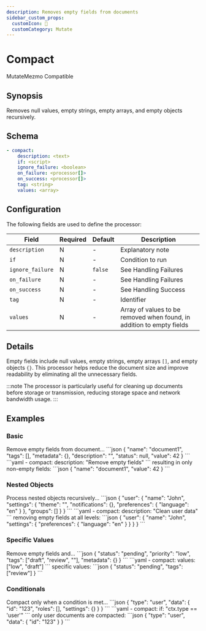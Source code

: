 ```yaml
---
description: Removes empty fields from documents
sidebar_custom_props: 
  customIcon: 🎯
  customCategory: Mutate
---
```


# Compact

<span className="theme-doc-version-badge badge badge--primary">Mutate</span><span className="theme-doc-version-badge badge badge--secondary">Mezmo Compatible</span>

## Synopsis

Removes null values, empty strings, empty arrays, and empty objects recursively.

## Schema

```yaml
- compact:
    description: <text>
    if: <script>
    ignore_failure: <boolean>
    on_failure: <processor[]>
    on_success: <processor[]>
    tag: <string>
    values: <array>
```

## Configuration

The following fields are used to define the processor:

|Field|Required|Default|Description|
|---|---|---|---|
|`description`|N|-|Explanatory note|
|`if`|N|-|Condition to run|
|`ignore_failure`|N|`false`|See <Topic id="handling-failures">Handling Failures</Topic>|
|`on_failure`|N|-|See <Topic id="handling-failures">Handling Failures</Topic>|
|`on_success`|N|-|See <Topic id="handling-success">Handling Success</Topic>|
|`tag`|N|-|Identifier|
|`values`|N|-|Array of values to be removed when found, in addition to empty fields|

## Details

Empty fields include null values, empty strings, empty arrays `[]`, and empty objects `{}`. This processor helps reduce the document size and improve readability by eliminating all the unnecessary fields.

:::note
The processor is particularly useful for cleaning up documents before storage or transmission, reducing storage space and network bandwidth usage.
:::

## Examples

### Basic

<ExampleGrid>
  <CommentCol>
    Remove empty fields from document...
  </CommentCol>
  <CodeCol>
    ```json
    {
      "name": "document1",
      "tags": [],
      "metadata": {},
      "description": "",
      "status": null,
      "value": 42
    }
    ```
    ```yaml
    - compact:
        description: "Remove empty fields"
    ```
  </CodeCol>
  <CommentCol>
    resulting in only non-empty fields:
  </CommentCol>
  <CodeCol>
    ```json
    {
      "name": "document1",
      "value": 42
    }
    ```
  </CodeCol>
</ExampleGrid>

### Nested Objects

<ExampleGrid>
  <CommentCol>
    Process nested objects recursively...
  </CommentCol>
  <CodeCol>
    ```json
    {
      "user": {
        "name": "John",
        "settings": {
          "theme": "",
          "notifications": {},
          "preferences": {
            "language": "en"
          }
        },
        "groups": []
      }
    }
    ```
    ```yaml
    - compact:
        description: "Clean user data"
    ```
  </CodeCol>
  <CommentCol>
    removing empty fields at all levels:
  </CommentCol>
  <CodeCol>
    ```json
    {
      "user": {
        "name": "John",
        "settings": {
          "preferences": {
            "language": "en"
          }
        }
      }
    }
    ```
  </CodeCol>
</ExampleGrid>

### Specific Values

<ExampleGrid>
  <CommentCol>
    Remove empty fields and...
  </CommentCol>
  <CodeCol>
    ```json
    {
      "status": "pending",
      "priority": "low",
      "tags": ["draft", "review", ""],
      "metadata": {}
    }
    ```
    ```yaml
    - compact:
        values: ["low", "draft"]
    ```
  </CodeCol>
  <CommentCol>
     specific values:
  </CommentCol>
  <CodeCol>
    ```json
    {
      "status": "pending",
      "tags": ["review"]
    }
    ```
  </CodeCol>
</ExampleGrid>

### Conditionals

<ExampleGrid>
  <CommentCol>
    Compact only when a condition is met...
  </CommentCol>
  <CodeCol>
    ```json
    {
      "type": "user",
      "data": {
        "id": "123",
        "roles": [],
        "settings": {}
      }
    }
    ```
    ```yaml
    - compact:
        if: "ctx.type == 'user'"
    ```
  </CodeCol>
  <CommentCol>
    only user documents are compacted:
  </CommentCol>
  <CodeCol>
    ```json
    {
      "type": "user",
      "data": {
        "id": "123"
      }
    }
    ```
  </CodeCol>
</ExampleGrid>
